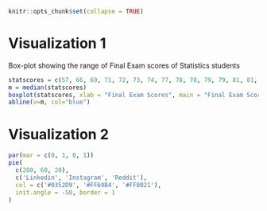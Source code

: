 ```r
knitr::opts_chunk$set(collapse = TRUE)
```

# Visualization 1

Box-plot showing the range of Final Exam scores of Statistics students

```r
statscores = c(57, 66, 69, 71, 72, 73, 74, 77, 78, 78, 79, 79, 81, 81, 82, 83, 83, 88, 89, 94)
m = median(statscores)
boxplot(statscores, xlab = "Final Exam Scores", main = "Final Exam Scores of Statistics Students", horizontal = TRUE, col = "greenyellow")
abline(v=m, col="blue")
```

# Visualization 2

```r
par(mar = c(0, 1, 0, 1))
pie(
  c(280, 60, 20),
  c('Linkedin', 'Instagram', 'Reddit'),
  col = c('#0352D9', '#FF69B4', '#FF0021'),
  init.angle = -50, border = 1
)
```

